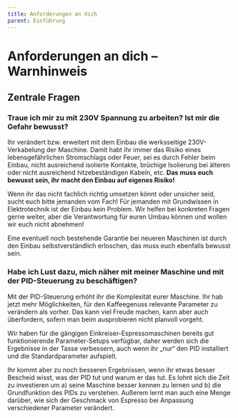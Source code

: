 ```yaml
---
title: Anforderungen an dich
parent: Einführung
---
```


# Anforderungen an dich – Warnhinweis

<Caution />

## Zentrale Fragen

### Traue ich mir zu mit 230V Spannung zu arbeiten? Ist mir die Gefahr bewusst?

Ihr verändert bzw. erweitert mit dem Einbau die werksseitige 230V-Verkabelung der Maschine. Damit habt ihr immer das Risiko eines lebensgefährlichen Stromschlags oder Feuer, sei es durch Fehler beim Einbau, nicht ausreichend isolierte Kontakte, brüchige Isolierung bei älteren oder nicht ausreichend hitzebeständigen Kabeln, etc. **Das muss euch bewusst sein, ihr macht den Einbau auf eigenes Risiko!**

Wenn ihr das nicht fachlich richtig umsetzen könnt oder unsicher seid, sucht euch bitte jemanden vom Fach! Für jemanden mit Grundwissen in Elektrotechnik ist der Einbau kein Problem. Wir helfen bei konkreten Fragen gerne weiter, aber die Verantwortung für euren Umbau können und wollen wir euch nicht abnehmen!

Eine eventuell noch bestehende Garantie bei neueren Maschinen ist durch den Einbau selbstverständlich erloschen, das muss euch ebenfalls bewusst sein.

### Habe ich Lust dazu, mich näher mit meiner Maschine und mit der PID-Steuerung zu beschäftigen?

Mit der PID-Steuerung erhöht ihr die Komplexität eurer Maschine. Ihr hab jetzt mehr Möglichkeiten, für den Kaffeegenuss relevante Parameter zu verändern als vorher. Das kann viel Freude machen, kann aber auch überfordern, sofern man beim ausprobieren nicht planvoll vorgeht.

Wir haben für die gängigen Einkreiser-Espressomaschinen bereits gut funktionierende Parameter-Setups verfügbar, daher werden sich die Ergebnisse in der Tasse verbessern, auch wenn ihr „nur“ den PID installiert und die Standardparameter aufspielt.

Ihr kommt aber zu noch besseren Ergebnissen, wenn ihr etwas besser Bescheid wisst, was der PID tut und warum er das tut. Es lohnt sich die Zeit zu investieren um a) seine Maschine besser kennen zu lernen und b) die Grundfunktion des PIDs zu verstehen. Außerem lernt man auch eine Menge darüber, wie sich der Geschmack von Espresso bei Anpassung verschiedener Parameter verändert.
